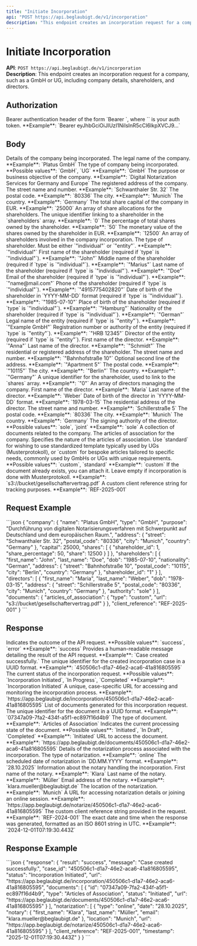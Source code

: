 ```yaml
---
title: "Initiate Incorporation"
api: "POST https://api.beglaubigt.de/v1/incorporation"
description: "This endpoint creates an incorporation request for a company in Germany such as a GmbH or UG, including company details, shareholders, and directors."
---
```


# Initiate Incorporation

**API**: `POST https://api.beglaubigt.de/v1/incorporation`  
**Description**: This endpoint creates an incorporation request for a company, such as a GmbH or UG, including company details, shareholders, and directors.

## Authorization

<ParamField header="Authorization" type="string" required>  
Bearer authentication header of the form `Bearer <token>`, where `<token>` is your auth token.  
**Example**: `Bearer eyJhbGciOiJIUzI1NiIsInR5cCI6IkpXVCJ9...`  
</ParamField>

## Body

<ParamField body="company" type="object" required>  
Details of the company being incorporated.  
  <Expandable title="Company Object">  
    <ParamField body="name" type="string" required>  
    The legal name of the company.  
    **Example**: `Platus GmbH`  
    </ParamField>  
    <ParamField body="type" type="string" required>  
    The type of company being incorporated.  
    **Possible values**: `GmbH`, `UG`  
    **Example**: `GmbH`  
    </ParamField>  
    <ParamField body="purpose" type="string" required>  
    The purpose or business objective of the company.  
    **Example**: `Digital Notarization Services for Germany and Europe`  
    </ParamField>  
    <ParamField body="address" type="object" required>  
    The registered address of the company.  
      <Expandable title="Address Object">  
        <ParamField body="street" type="string" required>  
        The street name and number.  
        **Example**: `Schwanthaler Str. 32`  
        </ParamField>  
        <ParamField body="postal_code" type="string" required>  
        The postal code.  
        **Example**: `80336`  
        </ParamField>  
        <ParamField body="city" type="string" required>  
        The city.  
        **Example**: `Munich`  
        </ParamField>  
        <ParamField body="country" type="string" required>  
        The country.  
        **Example**: `Germany`  
        </ParamField>  
      </Expandable>  
    </ParamField>  
    <ParamField body="capital" type="number" required>  
    The total share capital of the company in EUR.  
    **Example**: `25000`  
    </ParamField>  
    <ParamField body="shares" type="array" required>  
    An array of share allocations for the shareholders.  
      <Expandable title="Share Object">  
        <ParamField body="shareholder_id" type="number" required>  
        The unique identifier linking to a shareholder in the `shareholders` array.  
        **Example**: `0`  
        </ParamField>  
        <ParamField body="share_percentage" type="number" required>  
        The percentage of total shares owned by the shareholder.  
        **Example**: `50`  
        </ParamField>  
        <ParamField body="share" type="number" required>  
        The monetary value of the shares owned by the shareholder in EUR.  
        **Example**: `12500`  
        </ParamField>  
      </Expandable>  
    </ParamField>  
  </Expandable>  
</ParamField>
<ParamField body="shareholders" type="array" required>  
An array of shareholders involved in the company incorporation.  
  <Expandable title="Shareholder Object">  
    <ParamField body="type" type="string" required>  
    The type of shareholder. Must be either `"individual"` or `"entity"`.  
    **Example**: `"individual"`  
    </ParamField>  
    <ParamField body="first_name" type="string" required>  
    First name of the shareholder (required if `type` is `"individual"`).  
    **Example**: `"John"`  
    </ParamField>  
    <ParamField body="middle_name" type="string" required>  
    Middle name of the shareholder (required if `type` is `"individual"`).  
    **Example**: `"Marius"`  
    </ParamField>  
    <ParamField body="last_name" type="string" required>  
    Last name of the shareholder (required if `type` is `"individual"`).  
    **Example**: `"Doe"`  
    </ParamField>  
    <ParamField body="email" type="string">  
    Email of the shareholder (required if `type` is `"individual"`).  
    **Example**: `"name@mail.com"`  
    </ParamField>  
    <ParamField body="phone" type="string">  
    Phone of the shareholder (required if `type` is `"individual"`).  
    **Example**: `"4915775402820"`  
    </ParamField>  
    <ParamField body="dob" type="string" required>  
    Date of birth of the shareholder in `YYYY-MM-DD` format (required if `type` is `"individual"`).  
    **Example**: `"1985-07-10"`  
    </ParamField>  
    <ParamField body="pob" type="string" required>  
    Place of birth of the shareholder (required if `type` is `"individual"`).  
    **Example**: `"Hamburg"`  
    </ParamField>  
    <ParamField body="nationality" type="string" required>  
    Nationality of the shareholder (required if `type` is `"individual"`).  
    **Example**: `"German"`  
    </ParamField>  
    <ParamField body="entity_name" type="string" required>  
    Legal name of the entity (required if `type` is `"entity"`).  
    **Example**: `"Example GmbH"`  
    </ParamField>  
    <ParamField body="register_number" type="string" required>  
    Registration number or authority of the entity (required if `type` is `"entity"`).  
    **Example**: `"HRB 12345"`  
    </ParamField>  
    <ParamField body="entity_directors" type="object" required>  
    Director of the entity (required if `type` is `"entity"`).  
      <Expandable title="Director Object">  
        <ParamField body="first_name" type="string" required>  
        First name of the director.  
        **Example**: `"Anna"`  
        </ParamField>  
        <ParamField body="last_name" type="string" required>  
        Last name of the director.  
        **Example**: `"Schmidt"`  
        </ParamField>  
      </Expandable>  
    </ParamField>  
    <ParamField body="address" type="object" required>  
    The residential or registered address of the shareholder.  
      <Expandable title="Address Object">  
        <ParamField body="street" type="string" required>  
        The street name and number.  
        **Example**: `"Bahnhofstraße 10"`  
        </ParamField>  
        <ParamField body="second_line" type="string">  
        Optional second line of the address.  
        **Example**: `"Apartment 5"`  
        </ParamField>  
        <ParamField body="postal_code" type="string" required>  
        The postal code.  
        **Example**: `"10115"`  
        </ParamField>  
        <ParamField body="city" type="string" required>  
        The city.  
        **Example**: `"Berlin"`  
        </ParamField>  
        <ParamField body="country" type="string" required>  
        The country.  
        **Example**: `"Germany"`  
        </ParamField>  
      </Expandable>  
    </ParamField>  
    <ParamField body="shareholder_id" type="string" required>  
    A unique identifier for the shareholder, used to link to the `shares` array.  
    **Example**: `"0"`  
    </ParamField>  
  </Expandable>  
</ParamField>
<ParamField body="directors" type="array" required>  
An array of directors managing the company.  
  <Expandable title="Director Object">  
    <ParamField body="first_name" type="string" required>  
    First name of the director.  
    **Example**: `Maria`  
    </ParamField>  
    <ParamField body="last_name" type="string" required>  
    Last name of the director.  
    **Example**: `Weber`  
    </ParamField>  
    <ParamField body="dob" type="string" required>  
    Date of birth of the director in `YYYY-MM-DD` format.  
    **Example**: `1978-03-15`  
    </ParamField>  
    <ParamField body="address" type="object" required>  
    The residential address of the director.  
      <Expandable title="Address Object">  
        <ParamField body="street" type="string" required>  
        The street name and number.  
        **Example**: `Schillerstraße 5`  
        </ParamField>  
        <ParamField body="postal_code" type="string" required>  
        The postal code.  
        **Example**: `80336`  
        </ParamField>  
        <ParamField body="city" type="string" required>  
        The city.  
        **Example**: `Munich`  
        </ParamField>  
        <ParamField body="country" type="string" required>  
        The country.  
        **Example**: `Germany`  
        </ParamField>  
      </Expandable>  
    </ParamField>  
    <ParamField body="authority" type="string" required>  
    The signing authority of the director.  
    **Possible values**: `sole`, `joint`  
    **Example**: `sole`  
    </ParamField>  
  </Expandable>  
</ParamField>
<ParamField body="documents" type="object" required>  
A collection of documents related to the company.  
  <Expandable title="Documents Object">  
    <ParamField body="articles_of_association" type="object" required>  
    The articles of association for the company.  
      <Expandable title="Articles of Association Object">  
        <ParamField body="type" type="string" required>  
        Specifies the nature of the articles of association. Use `standard` for wishing to use standardized template typically used by UGs (Musterprotokoll), or `custom` for bespoke articles tailored to specific needs, commonly used by GmbHs or UGs with unique requirements.
        **Possible values**: `custom`, `standard`  
        **Example**: `custom`  
        </ParamField>  
        <ParamField body="url" type="string">  
        If the document already exists, you can attach it. Leave empty if incorporation is done with Musterprotokoll. 
        **Example**: `s3://bucket/gesellschaftervertrag.pdf`  
        </ParamField>  
      </Expandable>  
    </ParamField>  
  </Expandable>  
</ParamField>

<ParamField body="client_reference" type="string">  
A custom client reference string for tracking purposes.  
**Example**: `REF-2025-001`  
</ParamField>

## Request Example

<RequestExample>
```json
{
  "company": {
    "name": "Platus GmbH",
    "type": "GmbH",
    "purpose": "Durchführung von digitalen Notarisierungsverfahren mit Schwerpunkt auf Deutschland und dem europäischen Raum.",
    "address": {
      "street": "Schwanthaler Str. 32",
      "postal_code": "80336",
      "city": "Munich",
      "country": "Germany"
    },
    "capital": 25000,
    "shares": [
      {
        "shareholder_id": 1,
        "share_percentage": 50,
        "share": 12500
      }
    ]
  },
  "shareholders": [
    {
      "first_name": "John",
      "last_name": "Doe",
      "dob": "1985-07-10",
      "nationality": "German",
      "address": {
        "street": "Bahnhofstraße 10",
        "postal_code": "10115",
        "city": "Berlin",
        "country": "Germany"
      },
      "shareholder_id": "1"
    }
  ],
  "directors": [
    {
      "first_name": "Maria",
      "last_name": "Weber",
      "dob": "1978-03-15",
      "address": {
        "street": "Schillerstraße 5",
        "postal_code": "80336",
        "city": "Munich",
        "country": "Germany"
      },
      "authority": "sole"
    }
  ],
  "documents": {
    "articles_of_association": {
      "type": "custom",
      "url": "s3://bucket/gesellschaftervertrag.pdf"
    }
  },
  "client_reference": "REF-2025-001"
}
```  
</RequestExample>

## Response

<ResponseField name="result" type="string">  
Indicates the outcome of the API request.  
**Possible values**: `success`, `error`  
**Example**: `success`  
</ResponseField>  

<ResponseField name="message" type="string">  
Provides a human-readable message detailing the result of the API request.  
**Example**: `Case created successfully.`  
</ResponseField>  

<ResponseField name="case_id" type="string">  
The unique identifier for the created incorporation case in a UUID format.  
**Example**: `450506c1-d1a7-46e2-aca6-41a816805595`  
</ResponseField>  

<ResponseField name="status" type="string">  
The current status of the incorporation request.  
**Possible values**: `Incorporation Initiated`, `In Progress`, `Completed`  
**Example**: `Incorporation Initiated`  
</ResponseField>  

<ResponseField name="url" type="string">  
A unique, case-specific URL for accessing and monitoring the incorporation process.  
**Example**: `https://app.beglaubigt.de/incorporation/450506c1-d1a7-46e2-aca6-41a816805595`  
</ResponseField>  

<ResponseField name="documents" type="array">  
List of documents generated for this incorporation request.  
  <Expandable title="Documents Response Object">  
    <ResponseField name="id" type="string">  
    The unique identifier for the document in a UUID format.  
    **Example**: `07347a09-7fa2-434f-a5f1-ec897f16d4b9`  
    </ResponseField>  
    <ResponseField name="type" type="string">  
    The type of document.  
    **Example**: `Articles of Association`  
    </ResponseField>  
    <ResponseField name="status" type="string">  
    Indicates the current processing state of the document.  
    **Possible values**: `Initiated`, `In Draft`, `Completed`  
    **Example**: `Initiated`  
    </ResponseField>  
    <ResponseField name="url" type="string">  
    URL to access the document.  
    **Example**: `https://app.beglaubigt.de/documents/450506c1-d1a7-46e2-aca6-41a816805595`  
    </ResponseField>  
  </Expandable>  
</ResponseField>  

<ResponseField name="notarization" type="array">  
Details of the notarization process associated with the incorporation.  
  <Expandable title="Notarization Object">  
    <ResponseField name="type" type="string">  
    The type of notarization.  
    **Example**: `online`  
    </ResponseField>  
    <ResponseField name="date" type="string">  
    The scheduled date of notarization in `DD.MM.YYYY` format.  
    **Example**: `28.10.2025`  
    </ResponseField>  
    <ResponseField name="notary" type="object">  
    Information about the notary handling the incorporation.  
      <Expandable title="Notary Object">  
        <ResponseField name="first_name" type="string">  
        First name of the notary.  
        **Example**: `Klara`  
        </ResponseField>  
        <ResponseField name="last_name" type="string">  
        Last name of the notary.  
        **Example**: `Müller`  
        </ResponseField>  
        <ResponseField name="email" type="string">  
        Email address of the notary.  
        **Example**: `klara.mueller@beglaubigt.de`  
        </ResponseField>  
      </Expandable>  
    </ResponseField>  
    <ResponseField name="location" type="string">  
    The location of the notarization.  
    **Example**: `Munich`  
    </ResponseField>  
    <ResponseField name="url" type="string">  
    A URL for accessing notarization details or joining an online session.  
    **Example**: `https://app.beglaubigt.de/notarize/450506c1-d1a7-46e2-aca6-41a816805595`  
    </ResponseField>  
  </Expandable>  
</ResponseField>  

<ResponseField name="client_reference" type="string">  
The custom client reference string provided in the request.  
**Example**: `REF-2024-001`  
</ResponseField>  

<ResponseField name="timestamp" type="string">  
The exact date and time when the response was generated, formatted as an ISO 8601 string in UTC.  
**Example**: `2024-12-01T07:19:30.443Z`  
</ResponseField>

## Response Example

<ResponseExample>
```json
{
  "response": {
    "result": "success",
    "message": "Case created successfully.",
    "case_id": "450506c1-d1a7-46e2-aca6-41a816805595",
    "status": "Incorporation Initiated",
    "url": "https://app.beglaubigt.de/incorporation/450506c1-d1a7-46e2-aca6-41a816805595",
    "documents": [
      {
        "id": "07347a09-7fa2-434f-a5f1-ec897f16d4b9",
        "type": "Articles of Association",
        "status": "Initiated",
        "url": "https://app.beglaubigt.de/documents/450506c1-d1a7-46e2-aca6-41a816805595"
      }
    ],
    "notarization": [
      {
        "type": "online",
        "date": "28.10.2025",
        "notary": {
          "first_name": "Klara",
          "last_name": "Müller",
          "email": "klara.mueller@beglaubigt.de"
        },
        "location": "Munich",
        "url": "https://app.beglaubigt.de/notarize/450506c1-d1a7-46e2-aca6-41a816805595"
      }
    ],
    "client_reference": "REF-2025-001",
    "timestamp": "2025-12-01T07:19:30.443Z"
  }
}
```
</ResponseExample>